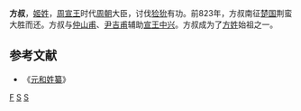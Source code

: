 '''方叔'''，[[姬姓|姬姓]]，[[周宣王|周宣王]]时代[[周朝|周朝]]大臣，讨伐[[猃狁|猃狁]]有功。前823年，方叔南征[[楚国|楚国]]荆蛮大胜而还。方叔与[[仲山甫|仲山甫]]、[[尹吉甫|尹吉甫]]辅助[[宣王中兴|宣王中兴]]。方叔成为了[[方姓|方姓]]始祖之一。

==参考文献==
*《[[元和姓纂|元和姓纂]]》

[[Category:西周人|F]]
[[Category:姬姓|S]]
[[Category:方姓|S]]